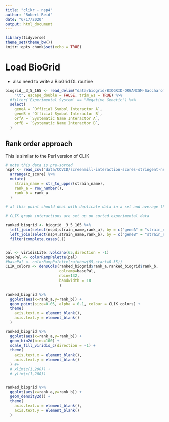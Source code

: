 ```yaml
---
title: "clikr - nsp4"
author: "Robert Reid"
date: "6/17/2020"
output: html_document
---
```


```r
library(tidyverse)
theme_set(theme_bw())
knitr::opts_chunk$set(echo = TRUE)
```

# Load BioGrid

- also need to write a BioGrid DL routine

```r
biogrid__3_5_165 <- read_delim("data/biogrid/BIOGRID-ORGANISM-Saccharomyces_cerevisiae_S288c-3.5.165.tab2.txt", 
    "\t", escape_double = FALSE, trim_ws = TRUE) %>%
  #filter(`Experimental System` == "Negative Genetic") %>%
  select(
    geneA = `Official Symbol Interactor A`,
    geneB = `Official Symbol Interactor B`,
    orfA = `Systematic Name Interactor A`,
    orfB = `Systematic Name Interactor B`,
  )
```

## Rank order approach

This is similar to the Perl version of CLIK

```r
# note this data is pre-sorted
nsp4 <- read_csv("data/COVID/screenmill-interaction-scores-stringent-nsp4.csv") %>%
  arrange(z_score) %>%
  mutate(
    strain_name = str_to_upper(strain_name),
    rank_a = row_number(),
    rank_b = rank_a
  )

# at this point should deal with duplicate data in a set and average the ranks

# CLIK graph interactions are set up on sorted experimental data

ranked_biogrid <- biogrid__3_5_165 %>%
  left_join(select(nsp4,strain_name,rank_a), by = c("geneA" = "strain_name")) %>%
  left_join(select(nsp4,strain_name,rank_b), by = c("geneB" = "strain_name")) %>%
  filter(complete.cases(.))


pal <- viridisLite::volcano(65,direction = -1)
basePal <- colorRampPalette(pal)
#basePal <- colorRampPalette(rainbow(65,start=0.35))
CLIK_colors <- densCols(ranked_biogrid$rank_a,ranked_biogrid$rank_b,
                        colramp=basePal,
                        nbin=132,
                        bandwidth = 18
                        )

ranked_biogrid %>%
  ggplot(aes(x=rank_a,y=rank_b)) +
  geom_point(size=0.05, alpha = 0.1, colour = CLIK_colors) +
  theme(
    axis.text.x = element_blank(),
    axis.text.y = element_blank()
  )

ranked_biogrid %>%
  ggplot(aes(x=rank_a,y=rank_b)) +
  geom_bin2d(bins=100) +
  scale_fill_viridis_c(direction = -1) +
  theme(
    axis.text.x = element_blank(),
    axis.text.y = element_blank()
  ) #+
  # xlim(c(1,200)) +
  # ylim(c(1,200))


ranked_biogrid %>%
  ggplot(aes(x=rank_a,y=rank_b)) +
  geom_density2d() +
  theme(
    axis.text.x = element_blank(),
    axis.text.y = element_blank()
  )

```